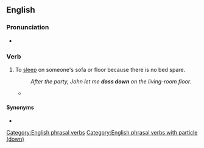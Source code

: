 ==English==

===Pronunciation===
* {{audio|en|En-au-doss down.ogg|Audio (AU)}}

===Verb===
{{head|en|verb}}

# {{lb|en|British|slang}} To [[sleep]] on someone's sofa or floor because there is no bed spare.
#: ''After the party, John let me '''doss down''' on the living-room floor.''
#* {{quote-book|en|author=Christopher Hitchens|authorlink=Christopher Hitchens|title=[[w:Why Orwell Matters|Why Orwell Matters]]|location=New York|publisher=Basic Books|year=2002|isbn=0-465-03049-1|page=10|passage=The fastidious and solitary public-schoolboy [George Orwell] '''dosses down''' with tramps and tarts and forces himself to endure bedbugs and chamberpots and lockups.}}

====Synonyms====
* {{l|en|crash}}

[[Category:English phrasal verbs]]
[[Category:English phrasal verbs with particle (down)]]